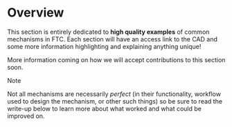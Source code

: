 # Overview
This section is entirely dedicated to **high quality examples** of common mechanisms in FTC. Each section will have an access link to the CAD and some more information highlighting and explaining anything unique!

More information coming on how we will accept contributions to this section soon.

> [!NOTE]
>
> Not all mechanisms are necessarily *perfect* (in their functionality, workflow used to design the mechanism, or other such things) so be sure to read the write-up below to learn more about what worked and what could be improved on.